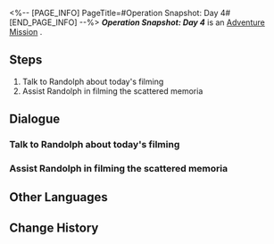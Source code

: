 <%-- [PAGE_INFO]
PageTitle=#Operation Snapshot: Day 4#
[END_PAGE_INFO] --%>
{{Stub|Dialogue.}}
{{Mission Infobox
|id            = 8024304
|title         = 
|image         = <!--Mission Operation Snapshot: Day 4.png-->
|type          = Adventure
|event_name    = 
|chapter       = 
|requirements  = [[Adventure Mission]] ''[[Operation Snapshot: Day 3]]'' completed
|summary       = <!--official mission summary from Fate's Atlas-->
|characters    = Trailblazer
|startLocation = [[<!--starting world-->]] - [[<!--starting area-->]]
|world         = <!--starting world-->
|area          = <!--starting area-->
|prev          = Operation Snapshot: Day 3
|next          = Operation Snapshot: Day 5
|rewards       = Credit*1,000
}}
'''''Operation Snapshot: Day 4''''' is an [[Adventure Mission]]<!--in [world]-->.

==Steps==
# Talk to Randolph about today's filming
# Assist Randolph in filming the scattered memoria

<!--
==Gameplay Notes==

--><!--
==Trial Character==

-->
==Dialogue==
{{Stub Dialogue}}
===Talk to Randolph about today's filming===
{{Mission Description|type=adventure|location=<!--to be added-->|Trainee Healer Randolph has prepared the retrieval plan for the scattered memoria today. Help him film the location of the target.}}
{{Dialogue Start}}
:{{tx}}
{{Dialogue End}}

===Assist Randolph in filming the scattered memoria===
{{Mission Description|type=adventure|location=<!--to be added-->|update|Help Trainee Healer Randolph with the filming so that he can capture these scattered memoria.}}
{{Dialogue Start}}
:{{tx}}
{{Dialogue End}}

==Other Languages==
{{Other Languages
|en   = Operation Snapshot: Day 4
|zhs  = 留影计划·第四日
|zht  = 留影計畫•第四日
|ja   = スナップショット計画・4日目
|ko   = 촬영 계획•4일차
|es   = Operación instantáneas: Día 4
|fr   = Opération cliché&nbsp;: Jour 4
|ru   = Операция по фотосъёмке: день 4
|th   = แผนถ่ายภาพ: วันที่ 4
|vi   = Kế Hoạch Lưu Giữ Ảnh: Ngày 4
|de   = Operation Schattenspiel: Tag 4
|id   = Proyek Pemotretan: Hari 4
|pt   = Operação Captura: Dia 4
}}

==Change History==
{{Change History|2.4}}
